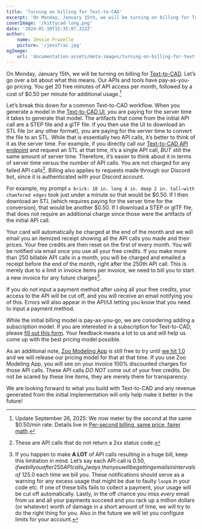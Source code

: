 ```yaml
---
title: 'Turning on billing for Text-to-CAD'
excerpt: 'On Monday, January 15th, we will be turning on billing for Text-to-CAD.'
coverImage: '/kittycad-long.png'
date: '2024-01-10T15:35:07.322Z'
author:
    name: Jessie Frazelle
    picture: '/jessfraz.jpg'
ogImage:
    url: 'documentation-assets/meta-images/turning-on-billing-for-text-to-cad-blog.jpg'
---
```


On Monday, January 15th, we will be turning on billing for [Text-to-CAD](https://zoo.dev/text-to-cad). Let’s go over a bit about what this means. Our APIs and tools have pay-as-you-go pricing. You get 20 free minutes of API access per month, followed by a cost of $0.50 per minute for additional usage.[^2025-billing-update]

Let’s break this down for a common Text-to-CAD workflow. When you generate a model in the [Text-to-CAD UI](https://text-to-cad.zoo.dev), you are paying for the server time it takes to generate that model. The artifacts that come from the initial API call are a STEP file and a glTF file. If you then use the UI to download an STL file (or any other format), you are paying for the server time to convert the file to an STL. While that is essentially two API calls, it’s better to think of it as the server time. For example, if you directly call our [Text-to-CAD API endpoint](https://zoo.dev/docs/api/ai/generate-a-cad-model-from-text?lang=python) and request an STL at that time, it’s a single API call, _BUT_ still the same amount of server time. Therefore, it’s easier to think about it in terms of server time versus the number of API calls. You are not charged for any failed API calls[^1]. Billing also applies to requests made through our Discord bot, since it is authenticated with your Discord account.

For example, my prompt `a brick: 10 in. long 4 in. deep 2 in. tall—with chamfered edges` took just under a minute so that would be $0.50. If I then download an STL (which requires paying for the server time for the conversion), that would be another $0.50. If I download a STEP or glTF file, that does not require an additional charge since those were the artifacts of the initial API call.

Your card will automatically be charged at the end of the month and we will email you an itemized receipt showing all the API calls you made and their prices. Your free credits are then reset on the first of every month. You will be notified via email once you use all your free credits. If you make more than 250 billable API calls in a month, you will be charged and emailed a receipt before the end of the month, right after the 250th API call. This is merely due to a limit in invoice items per invoice, we need to bill you to start a new invoice for any future charges[^2].

If you do not input a payment method after using all your free credits, your access to the API will be cut off, and you will receive an email notifying you of this. Errors will also appear in the API/UI letting you know that you need to input a payment method.

While the initial billing model is pay-as-you-go, we are considering adding a subscription model. If you are interested in a subscription for Text-to-CAD, please [fill out this form](https://docs.google.com/forms/d/e/1FAIpQLSde3sssPMj6nGchv6xOvlVqmPuq6HGbZQdXd6eqF9A0nG8s8g/viewform). Your feedback means a lot to us and will help us come up with the best pricing model possible.

As an additional note, [Zoo Modeling App](https://zoo.dev/modeling-app) is still free to try until [we hit 1.0](https://github.com/KittyCAD/modeling-app/issues/729) and we will release our pricing model for that at that time. If you use Zoo Modeling App, you will see on your invoice 100% discounted charges for those API calls. These API calls _DO NOT_ come out of your free credits. Do not be scared by these line items, they are merely there for transparency.

We are looking forward to what you build with Text-to-CAD and any revenue generated from the initial implementation will only help make it better in the future!


[^2025-billing-update]: Update September 26, 2025: We now meter by the second at the same $0.50/min rate. Details live in [Per-second billing, same price, fairer math](/blog/per-second-billing).

[^1]: These are API calls that do not return a 2xx status code.
[^2]: If you happen to make **A LOT** of API calls resulting in a huge bill, keep this limitation in mind. Let’s say each API call is $0.50, if we bill you after 250 API calls _always_, then you will be getting emails in intervals of ~$125.0 each time we bill you. These notifications should serve as a warning for any excess usage that might be due to faulty `loop`s in your code etc. If one of these bills fails to collect a payment, your usage will be cut off automatically. Lastly, in the off chance you miss _every_ email from us and all your payments succeed and you rack up a million dollars (or whatever) worth of damage in a short amount of time, we will try to do the right thing for you. Also in the future we will let you configure limits for your account.

